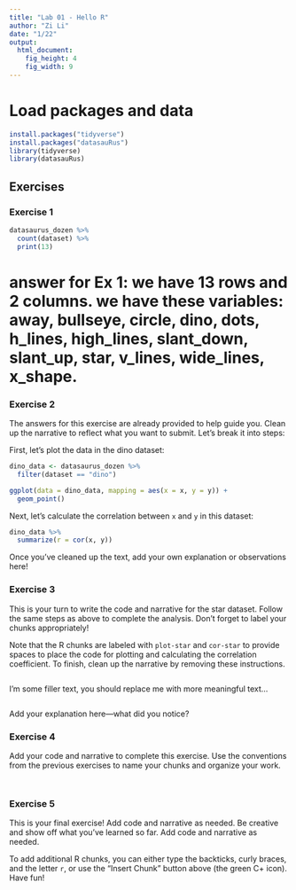 ```yaml
---
title: "Lab 01 - Hello R"
author: "Zi Li"
date: "1/22"
output: 
  html_document: 
    fig_height: 4
    fig_width: 9
---
```


# Load packages and data

```r
install.packages("tidyverse")
install.packages("datasauRus")
library(tidyverse) 
library(datasauRus)
```

## Exercises

### Exercise 1

```r
datasaurus_dozen %>%
  count(dataset) %>%
  print(13)
```
  
# answer for Ex 1: we have 13 rows and 2 columns. we have these variables: away, bullseye, circle, dino, dots, h_lines, high_lines, slant_down, slant_up, star, v_lines, wide_lines, x_shape.  

### Exercise 2

The answers for this exercise are already provided to help guide you. Clean up the narrative to reflect what you want to submit. Let’s break it into steps:

First, let's plot the data in the dino dataset:

```r
dino_data <- datasaurus_dozen %>%
  filter(dataset == "dino")

ggplot(data = dino_data, mapping = aes(x = x, y = y)) +
  geom_point()
```

Next, let's calculate the correlation between `x` and `y` in this dataset:

```r
dino_data %>%
  summarize(r = cor(x, y))
```
Once you’ve cleaned up the text, add your own explanation or observations here!


### Exercise 3

This is your turn to write the code and narrative for the star dataset. Follow the same steps as above to complete the analysis. Don't forget to label your chunks appropriately!

Note that the R chunks are labeled with `plot-star` and `cor-star` to provide spaces to place the code for plotting and calculating the correlation coefficient.
To finish, clean up the narrative by removing these instructions.

```r

```

I'm some filler text, you should replace me with more meaningful text...

```r

```
Add your explanation here—what did you notice?


### Exercise 4

Add your code and narrative to complete this exercise. Use the conventions from the previous exercises to name your chunks and organize your work.

```r

```

```r

```

### Exercise 5

This is your final exercise! Add code and narrative as needed. Be creative and show off what you’ve learned so far.
Add code and narrative as needed.

To add additional R chunks, you can either type the backticks, curly braces, and the letter `r`, or use the "Insert Chunk" button above (the green C+ icon). Have fun!


